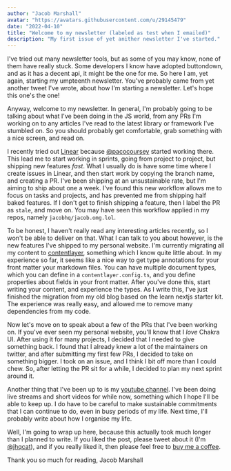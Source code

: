 ```yaml
---
author: "Jacob Marshall"
avatar: "https://avatars.githubusercontent.com/u/29145479"
date: "2022-04-10"
title: "Welcome to my newsletter (labeled as test when I emailed)"
description: "My first issue of yet anither newsletter I've started."
---
```


I've tried out many newsletter tools, but as some of you may know, none of them have really stuck. Some developers I know have adopted buttondown, and as it has a 
decent api, it might be the one for me. So here I am, yet again, starting my umpteenth newsletter. You've probably came from yet another tweet I've wrote, about
how I'm starting a newsletter. Let's hope this one's the one!

Anyway, welcome to my newsletter. In general, I'm probably going to be talking about what I've been doing in the JS world, from any PRs I'm working on to any
articles I've read to the latest library or framework I've stumbled on. So you should probably get comfortable, grab something with a nice screen, and read on.

I recently tried out [Linear](https://linear.app) because [@pacocoursey](https://twitter.com/pacocoursey) started working there. This lead me to start working in 
sprints, going from project to project, but shipping new features *fast*. What I usually do is have some time where I create issues in Linear, and then start 
work by copying the branch name, and creating a PR. I've been shipping at an unsustainable rate, but I'm aiming to ship about one a week. I've found this new 
workflow allows me to focus on tasks and projects, and has prevented me from shipping half baked features. If I don't get to finish shipping a feature, then I 
label the PR as `stale`, and move on. You may have seen this workflow applied in my repos, namely `jacobhq/jacob.omg.lol`.

To be honest, I haven't really read any interesting articles recently, so I won't be able to deliver on that. What I can talk to you about however, is the new 
features I've shipped to my personal website. I'm currently migrating all my content to [contentlayer](https://contentlayer.dev), something which I know quite 
little about. In my experience so far, it seems like a nice way to get type annotations for your front matter your markdown files. You can have multiple document
types, which you can define in a `contentlayer.config.ts`, and you define properties about fields in your front matter. After you've done this, start writing 
your content, and experience the types. As I write this, I've just finished the migration from my old blog based on the learn nextjs starter kit. The experience 
was really easy, and allowed me to remove many dependencies from my code.

Now let's move on to speak about a few of the PRs that I've been working on. If you've ever seen my personal website, you'll know that I *love* Chakra UI. After 
using it for many projects, I decided that I needed to give something back. I found that I already knew a lot of the maintainers on twitter, and after submitting 
my first few PRs, I decided to take on something bigger. I took on an issue, and I think I bit off more than I could chew. So, after letting the PR sit for a while, 
I decided to plan my next sprint around it.

Another thing that I've been up to is my [youtube channel](https://youtube.com/channel/UChXCa0OuD-HYr3QAESK434g). I've been doing live streams and short videos for 
while now, something which I hope I'll be able to keep up. I do have to be careful to make sustainable commitments that I can continue to do, even in busy periods 
of my life. Next time, I'll probably write about how I organise my life.

Well, I'm going to wrap up here, because this actually took much longer than I planned to write. If you liked the post, please tweet about it (I'm 
[@jhqcat](https://twitter.com/jhqcat)), and if you really liked it, then please feel free to [buy me a coffee](https://buymeacoffee.com/jem).

Thank you so much for reading,
Jacob Marshall